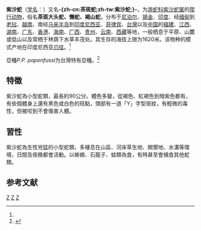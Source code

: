{{noteTA
|T=zh-cn:紫沙蛇; zh-tw:茶斑蛇;
|1=zh-cn:紫沙蛇; zh-tw:茶斑蛇;
|2=zh-cn:爬行纲; zh-tw:爬蟲綱;
|3=zh-cn:游蛇科; zh-tw:黃頷蛇科;
|4=zh-cn:紫沙蛇属; zh-tw:紫沙蛇屬;
}}
{{Speciesbox
| taxon = Psammodynastes pulverulentus
| image = Psammodynastes pulverulentus (KU 330023) - ZooKeys-266-001-g090.jpg
| image_caption = 紫沙蛇
| binomial_authority = (Boie, 1827)<ref name='id4686'>{{cite web| url =http://www.bioinfo.cn/db05/BjdwSpecies.php?action=view&id=4686| title =紫沙蛇| work =《中国动物物种编目数据库》| publisher =中国科学院微生物研究所| author =中国科学院动物研究所| accessdate =2009-04-11| deadurl =yes| archiveurl =https://web.archive.org/web/20160305025829/http://www.bioinfo.cn/db05/BjdwSpecies.php?action=view&id=4686| archivedate =2016-03-05}}</ref>
}}

'''紫沙蛇'''（[[学名|学名]]：{{lang|la|''Psammodynastes pulverulentus''}}）又名'''-{zh-cn:茶斑蛇;zh-tw:紫沙蛇;}-'''，为[[游蛇科|游蛇科]][[紫沙蛇属|紫沙蛇属]]的[[爬行动物|爬行动物]]，俗名'''茶斑大头蛇、懒蛇、褐山蛇'''。分布于[[尼泊尔|尼泊尔]]、[[锡金|锡金]]、[[印度|印度]]、经[[缅甸|缅甸]]到[[老挝|老挝]]、[[越南|越南]]、南经[[马来半岛|马来半岛]]到[[印度尼西亚|印度尼西亚]]、[[菲律宾|菲律宾]]、[[台灣|台灣]]以及[[中国|中国]]的[[福建|福建]]、[[江西|江西]]、[[湖南|湖南]]、[[广东|广东]]、[[香港|香港]]、[[海南|海南]]、[[广西|广西]]、[[贵州|贵州]]、[[云南|云南]]、[[西藏|西藏]]等地，一般栖息于平原、山麓或低山以及常栖于林荫下水草丰茂处。其生存的海拔上限为1620米。该物种的模式产地在印度尼西亚[[爪哇|爪哇]]。<ref name='id4686'/>

亞種''P.P. papenfussi''为台灣特有亞種。<ref name=''>{{cite web | url = http://www.snakesoftaiwan.com/Psammodynastes%20pulverulentus%20papenfussi/species_psammodynastes_pulverulentus_CH.htm | 2 =  | title = 茶斑蛇 | work = Snakes of Taiwan | accessdate = 2013-02-13 | archive-date = 2020-02-18 | archive-url = https://web.archive.org/web/20200218045522/http://snakesoftaiwan.com/Psammodynastes%20pulverulentus%20papenfussi/species_psammodynastes_pulverulentus_CH.htm | dead-url = no }}</ref>

==特徵==
紫沙蛇為小型蛇類，最長約90公分。體色多變，從褐色、紅褐色到暗紫色都有，有些個體身上還有黑色或白色的班點，頭部有一道「Y」字型斑紋，有輕微的毒性，但被咬到不會傷害人體。

==習性==
紫沙蛇為生性兇猛的小型蛇類，多棲息在山區、河床草生地、開墾地、水溝等環境，日間及夜晚都會活動。以蜥蜴、石龍子、蛙類為食，有時甚至會捕食其他蛇類。

== 参考文献 ==
{{reflist}}
{{taxonbar}}
[[Category:_1827年描述的动物|Z]]
[[Category:紫沙蛇属|Z]]
[[Category:台灣特有亞種|Z]]